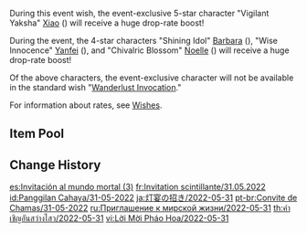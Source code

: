 {{Wish
|name              = Invitation to Mundane Life 2022-05-31
|image             = Invitation to Mundane Life 2022-05-31.png
|type              = Character Event
|type2             = Character Event Wish-2
|duration          = event
|time_start        = 2022-05-31 11:00:00
|time_start_offset = GMT+8
|time_end          = 2022-06-21 17:59:00
|link              = https://www.hoyolab.com/article/4998734
|preceding         = The Heron's Court/2022-04-19
|succeeding        = Oni's Royale/2022-06-21
|alongside         = Discerner of Enigmas/2022-05-31
|alongside2        = Epitome Invocation/2022-05-31
|previous          = Invitation to Mundane Life/2022-01-05
|next              = Invitation to Mundane Life/2023-01-18
}}
During this event wish, the event-exclusive 5-star character "Vigilant Yaksha" [[Xiao]] ({{Anemo}}) will receive a huge drop-rate boost!

During the event, the 4-star characters "Shining Idol" [[Barbara]] ({{Hydro}}), "Wise Innocence" [[Yanfei]] ({{Pyro}}), and "Chivalric Blossom" [[Noelle]] ({{Geo}}) will receive a huge drop-rate boost!

Of the above characters, the event-exclusive character will not be available in the standard wish "[[Wanderlust Invocation]]."

For information about rates, see [[Wishes]].

==Item Pool==
{{Wish Pool
|^Xiao
|^Barbara
|^Yanfei
|^Noelle
|Diluc
|Jean
|Keqing
|Mona
|Qiqi
|Beidou
|Bennett
|Chongyun
|Diona
|Fischl
|Gorou
|Kujou Sara
|Ningguang
|Razor
|Rosaria
|Sayu
|Sucrose
|Thoma
|Xiangling
|Xingqiu
|Xinyan
|Yun Jin
|Dragon's Bane
|Eye of Perception
|Favonius Codex
|Favonius Greatsword
|Favonius Lance
|Favonius Sword
|Favonius Warbow
|Lion's Roar
|Rainslasher
|Rust
|Sacrificial Bow
|Sacrificial Fragments
|Sacrificial Greatsword
|Sacrificial Sword
|The Bell
|The Flute
|The Stringless
|The Widsith
|Black Tassel
|Bloodtainted Greatsword
|Cool Steel
|Debate Club
|Emerald Orb
|Ferrous Shadow
|Harbinger of Dawn
|Magic Guide
|Raven Bow
|Sharpshooter's Oath
|Skyrider Sword
|Slingshot
|Thrilling Tales of Dragon Slayers
}}

==Change History==
{{Change History|2.7}}

[[es:Invitación al mundo mortal (3)]]
[[fr:Invitation scintillante/31.05.2022]]
[[id:Panggilan Cahaya/31-05-2022]]
[[ja:灯宴の招き/2022-05-31]]
[[pt-br:Convite de Chamas/31-05-2022]]
[[ru:Приглашение к мирской жизни/2022-05-31]]
[[th:คำเชิญอันสว่างไสว/2022-05-31]]
[[vi:Lời Mời Pháo Hoa/2022-05-31]]